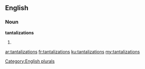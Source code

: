 ==English==

===Noun===
'''tantalizations'''

# {{plural of|[[tantalization]]}}

[[Category:English plurals]]

[[ar:tantalizations]]
[[fr:tantalizations]]
[[ku:tantalizations]]
[[my:tantalizations]]